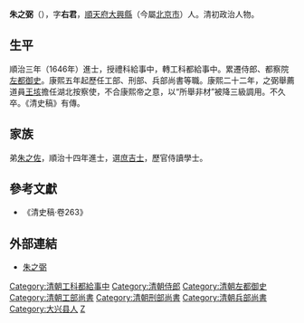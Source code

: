 '''朱之弼'''（{{bd|1621年||1687年|catIdx=Z朱}}），字'''右君'''，[[順天府|順天府]][[大兴县_(金朝)|大興縣]]（今屬[[北京市|北京市]]）人。清初政治人物。

== 生平 ==
順治三年（1646年）進士，授禮科給事中，轉工科都給事中。累遷侍郎、都察院[[左都御史|左都御史]]。康熙五年起歷任工部、刑部、兵部尚書等職。康熙二十二年，之弼舉薦道員[[王垓|王垓]]擔任湖北按察使，不合康熙帝之意，以“所舉非材”被降三級調用。不久卒。《清史稿》有傳。

== 家族 ==
弟[[朱之佐|朱之佐]]，順治十四年進士，選[[庶吉士|庶吉士]]，歷官侍讀學士。

==參考文獻==
*《清史稿·卷263》

==外部連結==
*[http://archive.ihp.sinica.edu.tw/ttscgi/ttsquery?0:16480719:mctauac:TM%3D%A6%B6%A4%A7%B4 朱之弼] {{Wayback|url=http://archive.ihp.sinica.edu.tw/ttscgi/ttsquery?0:16480719:mctauac:TM%3D%A6%B6%A4%A7%B4 |date=20210122003345 }}

{{順治三年丙戌科殿試金榜}}
{{清朝官员小作品}}
{{Authority control}}

{{DEFAULTSORT:Zhu朱}}
[[Category:清朝工科都給事中|Category:清朝工科都給事中]]
[[Category:清朝侍郎|Category:清朝侍郎]]
[[Category:清朝左都御史|Category:清朝左都御史]]
[[Category:清朝工部尚書|Category:清朝工部尚書]]
[[Category:清朝刑部尚書|Category:清朝刑部尚書]]
[[Category:清朝兵部尚書|Category:清朝兵部尚書]]
[[Category:大兴县人|Category:大兴县人]]
[[Category:朱姓|Z]]